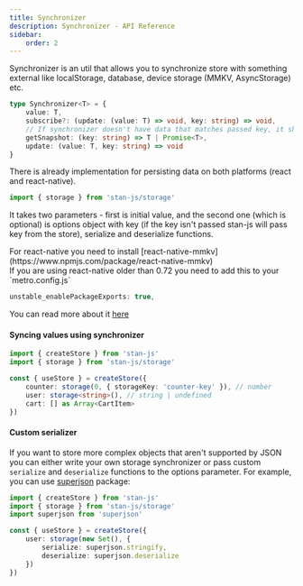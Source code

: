 ```yaml
---
title: Synchronizer
description: Synchronizer - API Reference
sidebar:
    order: 2
---
```


Synchronizer is an util that allows you to synchronize store with something external like localStorage, database, device storage (MMKV, AsyncStorage) etc.

```typescript
type Synchronizer<T> = {
    value: T,
    subscribe?: (update: (value: T) => void, key: string) => void,
    // If synchronizer doesn't have data that matches passed key, it should throw
    getSnapshot: (key: string) => T | Promise<T>,
    update: (value: T, key: string) => void
}
```

There is already implementation for persisting data on both platforms (react and react-native).

```ts
import { storage } from 'stan-js/storage'
```
It takes two parameters - first is initial value, and the second one (which is optional) is options object with key (if the key isn't passed stan-js will pass key from the store), serialize and deserialize functions.


<Aside type="note" title="React Native MMKV">
For react-native you need to install [react-native-mmkv](https://www.npmjs.com/package/react-native-mmkv)
</Aside>
<Aside type="caution" title="React native < 0.72">
If you are using react-native older than 0.72 you need to add this to your `metro.config.js`

```js
unstable_enablePackageExports: true,
```

You can read more about it [here](https://reactnative.dev/blog/2023/06/21/package-exports-support)
</Aside>

#### Syncing values using synchronizer

```typescript
import { createStore } from 'stan-js'
import { storage } from 'stan-js/storage'

const { useStore } = createStore({
    counter: storage(0, { storageKey: 'counter-key' }), // number
    user: storage<string>(), // string | undefined
    cart: [] as Array<CartItem>
})
```

#### Custom serializer

If you want to store more complex objects that aren't supported by JSON you can either write your own storage synchronizer or pass custom `serialize` and `deserialize` functions to the options parameter. For example, you can use [superjson](https://github.com/blitz-js/superjson) package:
```typescript
import { createStore } from 'stan-js'
import { storage } from 'stan-js/storage'
import superjson from 'superjson'

const { useStore } = createStore({
    user: storage(new Set(), {
        serialize: superjson.stringify,
        deserialize: superjson.deserialize
    })
})
```

